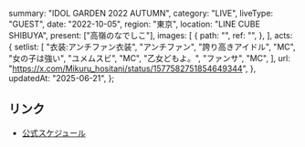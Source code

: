   summary: "IDOL GARDEN 2022 AUTUMN",
  category: "LIVE",
  liveType: "GUEST",
  date: "2022-10-05",
  region: "東京",
  location: "LINE CUBE SHIBUYA",
  present: ["高嶺のなでしこ"],
  images: [
    {
      path: "",
      ref: "",
    },
  ],
  acts: {
    setlist: [
      "衣装:アンチファン衣装",
      "アンチファン",
      "誇り高きアイドル",
      "MC",
      "女の子は強い",
      "ユメムスビ",
      "MC",
      "乙女どもよ。",
      "ファンサ",
      "MC",
    ],
    url: "https://x.com/Mikuru_hositani/status/1577582751854649344",
  },
  updatedAt: "2025-06-21",
};

## リンク

- [公式スケジュール](https://takanenonadeshiko.jp/?p=434)
